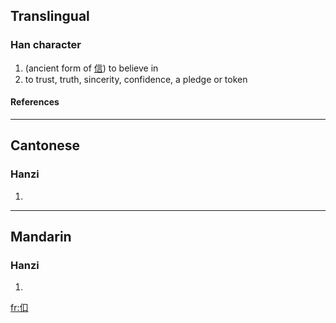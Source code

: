 ==Translingual==
===Han character===
{{Han char|rn=9|rad=人|as=03|sn=5|four=|canj=人口 (OR)}}
# (ancient form of [[信]]) to believe in
# to trust, truth, sincerity, confidence, a pledge or token
====References====
{{Han ref|kx=0092.080|hdz=10114.020|uh=3430|ud=13360}}

----
==Cantonese==
===Hanzi===
{{yue-hanzi|jyut=|y=seun3}}
# {{defn|Cantonese}}

----
==Mandarin==
===Hanzi===
{{cmn-hanzi|pin=[[xìn]] ([[xin4]])|wg=hsin<sup>4</sup>}}
# {{defn|Mandarin}}

[[fr:㐰]]